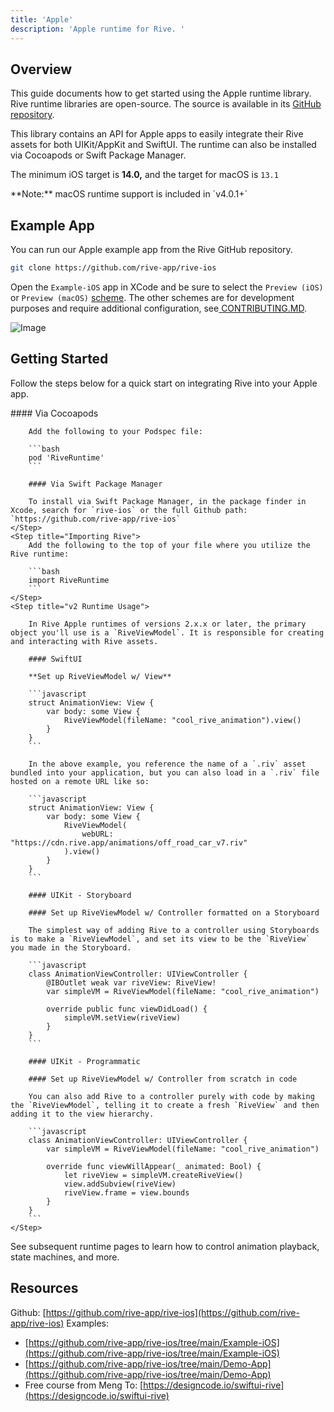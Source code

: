 ```yaml
---
title: 'Apple'
description: 'Apple runtime for Rive. '
---
```



<NoteOnFeatureSupport/>

## Overview

This guide documents how to get started using the Apple runtime library. Rive runtime libraries are open-source. The source is available in its [GitHub repository](https://github.com/rive-app/rive-ios).

This library contains an API for Apple apps to easily integrate their Rive assets for both UIKit/AppKit and SwiftUI. The runtime can also be installed via Cocoapods or Swift Package Manager.

The minimum iOS target is **14.0,** and the target for macOS is `13.1`

<Note>
 **Note:** macOS runtime support is included in `v4.0.1+`
</Note>

## Example App

You can run our Apple example app from the Rive GitHub repository.

```bash
git clone https://github.com/rive-app/rive-ios
```

Open the `Example-iOS` app in XCode and be sure to select the `Preview (iOS)` or `Preview (macOS)` [scheme](https://developer.apple.com/documentation/xcode/customizing-the-build-schemes-for-a-project). The other schemes are for development purposes and require additional configuration, see[ ](https://github.com/rive-app/rive-ios/blob/main/CONTRIBUTING.md)[CONTRIBUTING.MD](https://github.com/rive-app/rive-ios/blob/main/CONTRIBUTING.md).

![Image](/images/runtimes/apple/f4e4f632-f24d-47ed-b19c-0c961da458e8.webp)

## Getting Started

Follow the steps below for a quick start on integrating Rive into your Apple app.

<Steps>
    <Step title="Install the dependency">
        #### Via Cocoapods

        Add the following to your Podspec file:

        ```bash
        pod 'RiveRuntime'
        ```

        #### Via Swift Package Manager 

        To install via Swift Package Manager, in the package finder in Xcode, search for `rive-ios` or the full Github path: `https://github.com/rive-app/rive-ios`
    </Step>
    <Step title="Importing Rive">
        Add the following to the top of your file where you utilize the Rive runtime:

        ```bash
        import RiveRuntime
        ```
    </Step>
    <Step title="v2 Runtime Usage">

        In Rive Apple runtimes of versions 2.x.x or later, the primary object you'll use is a `RiveViewModel`. It is responsible for creating and interacting with Rive assets.

        #### SwiftUI

        **Set up RiveViewModel w/ View**

        ```javascript
        struct AnimationView: View {
            var body: some View {
                RiveViewModel(fileName: "cool_rive_animation").view()
            }
        }
        ```

        In the above example, you reference the name of a `.riv` asset bundled into your application, but you can also load in a `.riv` file hosted on a remote URL like so:

        ```javascript
        struct AnimationView: View {
            var body: some View {
                RiveViewModel(
                    webURL: "https://cdn.rive.app/animations/off_road_car_v7.riv"
                ).view()
            }
        }
        ```

        #### UIKit - Storyboard

        #### Set up RiveViewModel w/ Controller formatted on a Storyboard

        The simplest way of adding Rive to a controller using Storyboards is to make a `RiveViewModel`, and set its view to be the `RiveView` you made in the Storyboard.

        ```javascript
        class AnimationViewController: UIViewController {
            @IBOutlet weak var riveView: RiveView!
            var simpleVM = RiveViewModel(fileName: "cool_rive_animation")

            override public func viewDidLoad() {
                simpleVM.setView(riveView)
            }
        }
        ```

        #### UIKit - Programmatic 

        #### Set up RiveViewModel w/ Controller from scratch in code

        You can also add Rive to a controller purely with code by making the `RiveViewModel`, telling it to create a fresh `RiveView` and then adding it to the view hierarchy.

        ```javascript
        class AnimationViewController: UIViewController {
            var simpleVM = RiveViewModel(fileName: "cool_rive_animation")
            
            override func viewWillAppear(_ animated: Bool) {
                let riveView = simpleVM.createRiveView()
                view.addSubview(riveView)
                riveView.frame = view.bounds
            }
        }
        ```
    </Step>
</Steps>

See subsequent runtime pages to learn how to control animation playback, state machines, and more.

## Resources

Github: [https://github.com/rive-app/rive-ios](https://github.com/rive-app/rive-ios) Examples:

- [https://github.com/rive-app/rive-ios/tree/main/Example-iOS](https://github.com/rive-app/rive-ios/tree/main/Example-iOS)
- [https://github.com/rive-app/rive-ios/tree/main/Demo-App](https://github.com/rive-app/rive-ios/tree/main/Demo-App)
- Free course from Meng To: [https://designcode.io/swiftui-rive](https://designcode.io/swiftui-rive)
